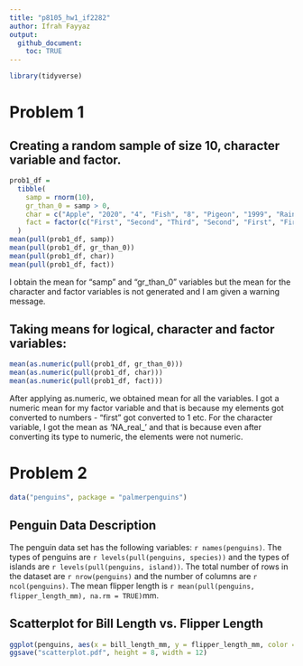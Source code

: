 ```yaml
---
title: "p8105_hw1_if2282"
author: Ifrah Fayyaz
output: 
  github_document:
    toc: TRUE
---
```


```r
library(tidyverse)
```

# Problem 1

## Creating a random sample of size 10, character variable and factor.

```r
prob1_df = 
  tibble(
    samp = rnorm(10),
    gr_than_0 = samp > 0,
    char = c("Apple", "2020", "4", "Fish", "8", "Pigeon", "1999", "Rain", "987", "gr8"),
    fact = factor(c("First", "Second", "Third", "Second", "First", "First", "Third", "First", "Second", "Second"))
  )
mean(pull(prob1_df, samp))
mean(pull(prob1_df, gr_than_0))
mean(pull(prob1_df, char))
mean(pull(prob1_df, fact))
```
I obtain the mean for "samp" and "gr_than_0" variables but the mean for the character and factor variables is not generated and I am given a warning message.


## Taking means for logical, character and factor variables:

```r
mean(as.numeric(pull(prob1_df, gr_than_0)))
mean(as.numeric(pull(prob1_df, char)))
mean(as.numeric(pull(prob1_df, fact)))
```
After applying as.numeric, we obtained mean for all the variables. I got a numeric mean for my factor variable and that is because my elements got converted to numbers - "first" got converted to 1 etc. For the character variable, I got the mean as 'NA_real_' and that is because even after converting its type to numeric, the elements were not numeric.

# Problem 2

```r
data("penguins", package = "palmerpenguins")
```

## Penguin Data Description

The penguin data set has the following variables: `r names(penguins)`. The types of penguins are `r levels(pull(penguins, species))` and the types of islands are `r levels(pull(penguins, island))`. The total number of rows in the dataset are `r nrow(penguins)` and the number of columns are `r ncol(penguins)`. The mean flipper length is `r mean(pull(penguins, flipper_length_mm), na.rm = TRUE)`mm.

## Scatterplot for Bill Length vs. Flipper Length

```r
ggplot(penguins, aes(x = bill_length_mm, y = flipper_length_mm, color = species)) + geom_point()
ggsave("scatterplot.pdf", height = 8, width = 12)
```


